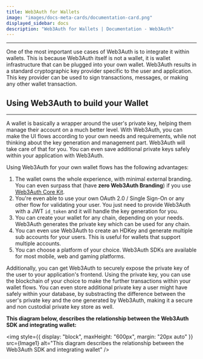 ```yaml
---
title: Web3Auth for Wallets
image: "images/docs-meta-cards/documentation-card.png"
displayed_sidebar: docs
description: "Web3Auth for Wallets | Documentation - Web3Auth"
---
```



---

One of the most important use cases of Web3Auth is to integrate it within wallets. This is because Web3Auth itself is not a wallet, it is wallet
infrastructure that can be plugged into your own wallet. Web3Auth results in a standard cryptographic key provider specific to the user and
application. This key provider can be used to sign transactions, messages, or making any other wallet transaction.

## Using Web3Auth to build your Wallet

---

A wallet is basically a wrapper around the user's private key, helping them manage their account on a much better level. With Web3Auth, you can make
the UI flows according to your own needs and requirements, while not thinking about the key generation and management part. Web3Auth will take care of
that for you. You can even save additional private keys safely within your application with Web3Auth.

Using Web3Auth for your own wallet flows has the following advantages:

1. The wallet owns the whole experience, with minimal external branding. You can even surpass that (have **zero Web3Auth Branding**) if you use
   [Web3Auth Core Kit](/core-kit/introduction).
2. You're even able to use your own OAuth 2.0 / Single Sign-On or any other flow for validating your user. You just need to provide Web3Auth with a
   JWT `id_token` and it will handle the key generation for you.
3. You can create your wallet for any chain, depending on your needs. Web3Auth generates the private key which can be used for any chain.
4. You can even use Web3Auth to create an HDKey and generate multiple sub accounts for your users. This is useful for wallets that support multiple
   accounts.
5. You can choose a platform of your choice. Web3Auth SDKs are available for most mobile, web and gaming platforms.

Additionally, you can get Web3Auth to securely expose the private key of the user to your application's frontend. Using the private key, you can use
the blockchain of your choice to make the further transactions within your wallet flows. You can even store additional private key a user might have
safely within your database, by substracting the difference between the user's private key and the one generated by Web3Auth, making it a secure and
non custodial private key store as well.

**This diagram below, describes the relationship between the Web3Auth SDK and integrating wallet:**

<img
  style={{ display: "block", maxHeight: "600px", margin: "20px auto" }}
  src={Image1}
  alt="This diagram describes the relationship between the Web3Auth SDK and integrating wallet"
/>
